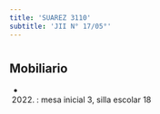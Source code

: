 ```yaml
---
title: 'SUAREZ 3110'
subtitle: 'JII N° 17/05°'
---
```


#


## Mobiliario

*  (2022) : mesa inicial 3, silla escolar 18 



